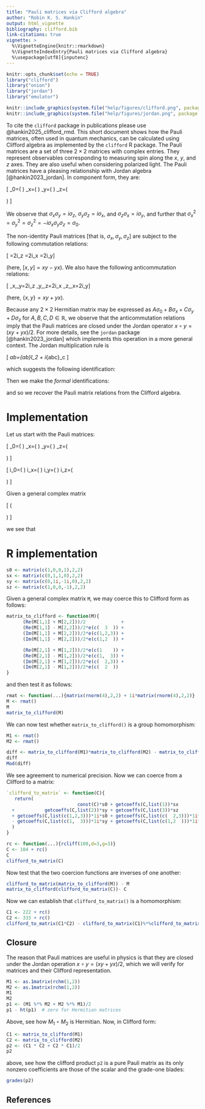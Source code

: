 ```yaml
---
title: "Pauli matrices via Clifford algebra"
author: "Robin K. S. Hankin"
output: html_vignette
bibliography: clifford.bib
link-citations: true
vignette: >
  %\VignetteEngine{knitr::rmarkdown}
  %\VignetteIndexEntry{Pauli matrices via Clifford algebra}
  %\usepackage[utf8]{inputenc}
---
```

 

```r
knitr::opts_chunk$set(echo = TRUE)
library("clifford")
library("onion")
library("jordan")
library("emulator")
```

```r
knitr::include_graphics(system.file("help/figures/clifford.png", package = "clifford"))
knitr::include_graphics(system.file("help/figures/jordan.png", package = "jordan"))
```

To cite the `clifford` package in publications please use
@hankin2025_clifford_rmd.  This short document shows how the Pauli
matrices, often used in quantum mechanics, can be calculated using
Clifford algebra as implemented by the `clifford` R package.  The
Pauli matrices are a set of three $2\times 2$ matrices with complex
entries.  They represent observables corresponding to measuring spin
along the $x$, $y$, and $z$ axes.  They are also useful when
considering polarized light.  The Pauli matrices have a pleasing
relationship with Jordan algebra [@hankin2023_jordan].  In component
form, they are:

\[
\sigma_0=\left(\begin{matrix}1&0\\0&1\end{matrix}\right)\qquad
\sigma_x=\left(\begin{matrix}0&1\\1&0\end{matrix}\right)\qquad
\sigma_y=\left(\begin{matrix}0&-i\\i&0\end{matrix}\right)\qquad
\sigma_z=\left(\begin{matrix}1&0\\0&-1\end{matrix}\right)
\]

We observe that $\sigma_x\sigma_y=i\sigma_z$,
$\sigma_y\sigma_z=i\sigma_x$, and $\sigma_z\sigma_x=i\sigma_y$, and
further that
$\sigma_x^2=\sigma_y^2=\sigma_z^2=-i\sigma_x\sigma_y\sigma_z=\sigma_0$.

The non-identity Pauli matrices [that is,
$\sigma_x,\sigma_y,\sigma_z$] are subject to the following commutation
relations:

\[
\left[\sigma_x,\sigma_y\right]=2i\sigma_z\qquad
\left[\sigma_y,\sigma_z\right]=2i\sigma_x\qquad
\left[\sigma_z,\sigma_x\right]=2i\sigma_y\]

(here, $\left[x,y\right]=xy-yx$).  We also have the following
anticommutation relations:

\[
\left\lbrace\sigma_x,\sigma_y\right\rbrace=2i\sigma_z\qquad
\left\lbrace\sigma_y,\sigma_z\right\rbrace=2i\sigma_x\qquad
\left\lbrace\sigma_z,\sigma_x\right\rbrace=2i\sigma_y\]

(here, $\left\lbrace x,y\right\rbrace=xy+yx$).

Because any $2\times 2$ Hermitian matrix may be expressed as
$A\sigma_0+B\sigma_x+C\sigma_y+D\sigma_z$ for $A,B,C,D\in\mathbb{R}$,
we observe that the anticommutation relations imply that the Pauli
matrices are closed under the Jordan operator $x\circ y=(xy+yx)/2$.
For more details, see the `jordan` package [@hankin2023_jordan] which
implements this operation in a more general context.  The Jordan
multiplication rule is


\[
\sigma_a\sigma_b=\delta_{ab}I_2 + i\epsilon_{abc}\sigma_c
\]

which suggests the following identification:


\begin{aligned}
\sigma_0&\longleftrightarrow 1\\
\sigma_x&\longleftrightarrow e_1\\
\sigma_y&\longleftrightarrow e_2\\
\sigma_z&\longleftrightarrow e_3\\
\end{aligned}

Then we make the _formal_ identifications:

\begin{aligned}
i\sigma_x&\longleftrightarrow e_2e_3\\
i\sigma_y&\longleftrightarrow e_3e_1\\
i\sigma_z&\longleftrightarrow e_1e_2\\
\end{aligned}

and so we recover the Pauli matrix relations from the Clifford
algebra.


# Implementation

Let us start with the Pauli matrices:



\[
\sigma_0=\left(\begin{matrix}1&0\\0&1\end{matrix}\right)\qquad
\sigma_x=\left(\begin{matrix}0&1\\1&0\end{matrix}\right)\qquad
\sigma_y=\left(\begin{matrix}0&-i\\i&0\end{matrix}\right)\qquad
\sigma_z=\left(\begin{matrix}1&0\\0&-1\end{matrix}\right)
\]


\[
i\sigma_0=\left(\begin{matrix}i&0\\0&i\end{matrix}\right)\qquad
i\sigma_x=\left(\begin{matrix}0&i\\i&0\end{matrix}\right)\qquad
i\sigma_y=\left(\begin{matrix}0&1\\-1&0\end{matrix}\right)\qquad
i\sigma_z=\left(\begin{matrix}i&0\\0&-i\end{matrix}\right)
\]


Given a general complex matrix

\[
\left(\begin{matrix}
\alpha  +\beta i  &  \gamma+\delta i\\
\epsilon+\zeta i  &  \eta+\theta i  
\end{matrix}\right)
\]

we see that

\begin{eqnarray}
\sigma_0&=(\alpha+\eta)/2\qquad i\sigma_0=(\beta+\theta)/2\\
\sigma_x&=(\gamma+\epsilon)/2\qquad i\sigma_x=(\delta+\xi)/2\\
\sigma_y&=(\gamma-\epsilon)/2\qquad i\sigma_x=(\delta-\xi)/2\\
\sigma_z&=(\alpha-\eta)/2\qquad i\sigma_z=(\beta-\theta)/2\\
\end{eqnarray}

# R implementation



```r
s0 <- matrix(c(1,0,0,1),2,2)
sx <- matrix(c(0,1,1,0),2,2)
sy <- matrix(c(0,1i,-1i,0),2,2)
sz <- matrix(c(1,0,0,-1),2,2)
```

Given a general complex matrix `M`, we may coerce this to Clifford
form as follows:

```r
matrix_to_clifford <- function(M){
      (Re(M[1,1] + M[2,2]))/2             + 
      (Re(M[1,1] - M[2,2]))/2*e(c(  3  )) +
      (Im(M[1,1] + M[2,2]))/2*e(c(1,2,3)) + 
      (Im(M[1,1] - M[2,2]))/2*e(c(1,2  )) +

      (Re(M[2,1] + M[1,2]))/2*e(c(1    )) + 
      (Re(M[2,1] - M[1,2]))/2*e(c(1,  3)) +
      (Im(M[2,1] + M[1,2]))/2*e(c(  2,3)) + 
      (Im(M[2,1] - M[1,2]))/2*e(c(  2  ))
}
```

and then test it as follows:

```r
rmat <- function(...){matrix(rnorm(4),2,2) + 1i*matrix(rnorm(4),2,2)}
M <- rmat()
M
matrix_to_clifford(M)
```

We can now test whether `matrix_to_clifford()` is a group
homomorphism:

```r
M1 <- rmat()
M2 <- rmat()

diff <- matrix_to_clifford(M1)*matrix_to_clifford(M2) - matrix_to_clifford(M1 %*% M2)
diff
Mod(diff)
```

We see agreement to numerical precision.  Now we can coerce from a
Clifford to a matrix:

```r
`clifford_to_matrix` <- function(C){
   return(
                          const(C)*s0 + getcoeffs(C,list(1))*sx 
  +           getcoeffs(C,list(2))*sy + getcoeffs(C,list(3))*sz
  + getcoeffs(C,list(c(1,2,3)))*1i*s0 + getcoeffs(C,list(c(  2,3)))*1i*sx 
  - getcoeffs(C,list(c(1,  3)))*1i*sy + getcoeffs(C,list(c(1,2  )))*1i*sz
  )
} 
```

```r
rc <- function(...){rcliff(100,d=3,g=3)}
C <- 104 + rc()
C
clifford_to_matrix(C)
```

Now test that the two coercion functions are inverses of one another:

```r
clifford_to_matrix(matrix_to_clifford(M)) - M 
matrix_to_clifford(clifford_to_matrix(C))- C
```

Now we can establish that  `clifford_to_matrix()` is a homomorphism:

```r
C1 <- 222 + rc()
C2 <- 333 + rc()
clifford_to_matrix(C1*C2) - clifford_to_matrix(C1)%*%clifford_to_matrix(C2)
```

## Closure

The reason that Pauli matrices are useful in physics is that they are
closed under the Jordan operation $x\circ y=(xy+yx)/2$, which we will
verify for matrices and their Clifford representation.

```r
M1 <- as.1matrix(rchm(1,2))
M2 <- as.1matrix(rchm(1,2))
M1
M2
p1 <- (M1 %*% M2 + M2 %*% M1)/2
p1 - ht(p1)  # zero for Hermitian matrices
```

Above, see how $M_1\circ M_2$ is Hermitian.  Now, in Clifford form:

```r
C1 <- matrix_to_clifford(M1)
C2 <- matrix_to_clifford(M2)
p2 <- (C1 * C2 + C2 * C1)/2
p2
```

above, see how the clifford product `p2` is a pure Pauli matrix as its
only nonzero coefficients are those of the scalar and the grade-one blades:

```r
grades(p2)
```


## References
